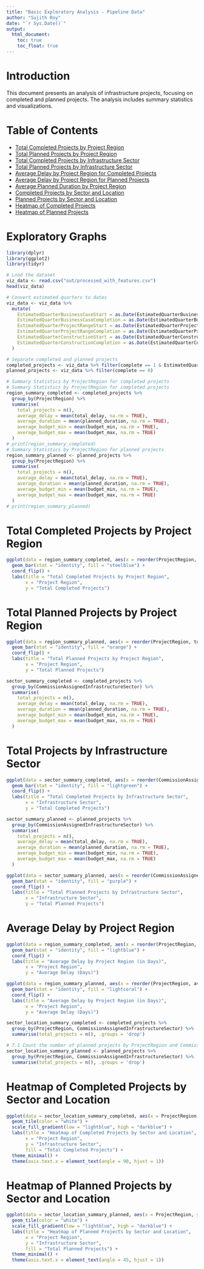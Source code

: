 ```yaml
---
title: "Basic Exploratory Analysis - Pipeline Data"
author: "Sujith Roy"
date: "`r Sys.Date()`"
output: 
  html_document:
    toc: true
    toc_float: true
---
```


# Introduction

This document presents an analysis of infrastructure projects, focusing on completed and planned projects. The analysis includes summary statistics and visualizations.

# Table of Contents

- [Total Completed Projects by Project Region](#total-completed-projects-by-project-region)
- [Total Planned Projects by Project Region](#total-planned-projects-by-project-region)
- [Total Completed Projects by Infrastructure Sector](#total-completed-projects-by-infrastructure-sector)
- [Total Planned Projects by Infrastructure Sector](#total-planned-projects-by-infrastructure-sector)
- [Average Delay by Project Region for Completed Projects](#average-delay-by-project-region-for-completed-projects)
- [Average Delay by Project Region for Planned Projects](#average-delay-by-project-region-for-planned-projects)
- [Average Planned Duration by Project Region](#average-planned-duration-by-project-region)
- [Completed Projects by Sector and Location](#completed-projects-by-sector-and-location)
- [Planned Projects by Sector and Location](#planned-projects-by-sector-and-location)
- [Heatmap of Completed Projects](#heatmap-of-completed-projects-by-sector-and-location)
- [Heatmap of Planned Projects](#heatmap-of-planned-projects-by-sector-and-location)


# Exploratory Graphs

```r
library(dplyr)
library(ggplot2)
library(tidyr)
```

```r
# Load the dataset
viz_data <- read.csv("out/processed_with_features.csv")
head(viz_data)

# Convert estimated quarters to dates
viz_data <- viz_data %>%
  mutate(
    EstimatedQuarterBusinessCaseStart = as.Date(EstimatedQuarterBusinessCaseStart),
    EstimatedQuarterBusinessCaseCompletion = as.Date(EstimatedQuarterBusinessCaseCompletion),
    EstimatedQuarterProjectRangeStart = as.Date(EstimatedQuarterProjectRangeStart),
    EstimatedQuarterProjectRangeCompletion = as.Date(EstimatedQuarterProjectRangeCompletion),
    EstimatedQuarterConstructionStart = as.Date(EstimatedQuarterConstructionStart),
    EstimatedQuarterConstructionCompletion = as.Date(EstimatedQuarterConstructionCompletion)
  )

# Separate completed and planned projects
completed_projects <- viz_data %>% filter(complete == 1 & EstimatedQuarterConstructionCompletion <= "2024-10-01")  
planned_projects <- viz_data %>% filter(complete == 0)

```
```r
# Summary Statistics by ProjectRegion for completed projects
# Summary Statistics by ProjectRegion for completed projects
region_summary_completed <- completed_projects %>%
  group_by(ProjectRegion) %>%
  summarise(
    total_projects = n(),
    average_delay = mean(total_delay, na.rm = TRUE),
    average_duration = mean(planned_duration, na.rm = TRUE),
    average_budget_min = mean(budget_min, na.rm = TRUE),
    average_budget_max = mean(budget_max, na.rm = TRUE)
  )
# print(region_summary_completed)
# Summary Statistics by ProjectRegion for planned projects
region_summary_planned <- planned_projects %>%
  group_by(ProjectRegion) %>%
  summarise(
    total_projects = n(),
    average_delay = mean(total_delay, na.rm = TRUE),
    average_duration = mean(planned_duration, na.rm = TRUE),
    average_budget_min = mean(budget_min, na.rm = TRUE),
    average_budget_max = mean(budget_max, na.rm = TRUE)
  )
# print(region_summary_planned)

```
# Total Completed Projects by Project Region
```r
ggplot(data = region_summary_completed, aes(x = reorder(ProjectRegion, total_projects), y = total_projects)) +
  geom_bar(stat = "identity", fill = "steelblue") +
  coord_flip() +
  labs(title = "Total Completed Projects by Project Region",
       x = "Project Region",
       y = "Total Completed Projects")

```

# Total Planned Projects by Project Region
```r
ggplot(data = region_summary_planned, aes(x = reorder(ProjectRegion, total_projects), y = total_projects)) +
  geom_bar(stat = "identity", fill = "orange") +
  coord_flip() +
  labs(title = "Total Planned Projects by Project Region",
       x = "Project Region",
       y = "Total Planned Projects")

```
```r
sector_summary_completed <- completed_projects %>%
  group_by(CommissionAssignedInfrastructureSector) %>%
  summarise(
    total_projects = n(),
    average_delay = mean(total_delay, na.rm = TRUE),
    average_duration = mean(planned_duration, na.rm = TRUE),
    average_budget_min = mean(budget_min, na.rm = TRUE),
    average_budget_max = mean(budget_max, na.rm = TRUE)
  )

```

# Total Projects by Infrastructure Sector

```r
ggplot(data = sector_summary_completed, aes(x = reorder(CommissionAssignedInfrastructureSector, total_projects), y = total_projects)) +
  geom_bar(stat = "identity", fill = "lightgreen") +
  coord_flip() +
  labs(title = "Total Completed Projects by Infrastructure Sector",
       x = "Infrastructure Sector",
       y = "Total Completed Projects")

```
```r
sector_summary_planned <- planned_projects %>%
  group_by(CommissionAssignedInfrastructureSector) %>%
  summarise(
    total_projects = n(),
    average_delay = mean(total_delay, na.rm = TRUE),
    average_duration = mean(planned_duration, na.rm = TRUE),
    average_budget_min = mean(budget_min, na.rm = TRUE),
    average_budget_max = mean(budget_max, na.rm = TRUE)
  )
```

```r
ggplot(data = sector_summary_planned, aes(x = reorder(CommissionAssignedInfrastructureSector, total_projects), y = total_projects)) +
  geom_bar(stat = "identity", fill = "purple") +
  coord_flip() +
  labs(title = "Total Planned Projects by Infrastructure Sector",
       x = "Infrastructure Sector",
       y = "Total Planned Projects")

```

# Average Delay by Project Region

```r
ggplot(data = region_summary_completed, aes(x = reorder(ProjectRegion, average_delay), y = average_delay)) +
  geom_bar(stat = "identity", fill = "lightblue") +
  coord_flip() +
  labs(title = "Average Delay by Project Region (in Days)",
       x = "Project Region",
       y = "Average Delay (Days)")

```
```r
ggplot(data = region_summary_planned, aes(x = reorder(ProjectRegion, average_delay), y = average_delay)) +
  geom_bar(stat = "identity", fill = "lightcoral") +
  coord_flip() +
  labs(title = "Average Delay by Project Region (in Days)",
       x = "Project Region",
       y = "Average Delay (Days)")

```
```r
sector_location_summary_completed <- completed_projects %>%
  group_by(ProjectRegion, CommissionAssignedInfrastructureSector) %>%
  summarise(total_projects = n(), .groups = 'drop')

# 7.1 Count the number of planned projects by ProjectRegion and CommissionAssignedInfrastructureSector
sector_location_summary_planned <- planned_projects %>%
  group_by(ProjectRegion, CommissionAssignedInfrastructureSector) %>%
  summarise(total_projects = n(), .groups = 'drop')
```

# Heatmap of Completed Projects by Sector and Location

```r
ggplot(data = sector_location_summary_completed, aes(x = ProjectRegion, y = CommissionAssignedInfrastructureSector, fill = total_projects)) +
  geom_tile(color = "white") +
  scale_fill_gradient(low = "lightblue", high = "darkblue") +
  labs(title = "Heatmap of Completed Projects by Sector and Location",
       x = "Project Region",
       y = "Infrastructure Sector",
       fill = "Total Completed Projects") +
  theme_minimal() +
  theme(axis.text.x = element_text(angle = 90, hjust = 1))

```
# Heatmap of Planned Projects by Sector and Location


```r
ggplot(data = sector_location_summary_planned, aes(x = ProjectRegion, y = CommissionAssignedInfrastructureSector, fill = total_projects)) +
  geom_tile(color = "white") +
  scale_fill_gradient(low = "lightblue", high = "darkblue") +
  labs(title = "Heatmap of Planned Projects by Sector and Location",
       x = "Project Region",
       y = "Infrastructure Sector",
       fill = "Total Planned Projects") +
  theme_minimal() +
  theme(axis.text.x = element_text(angle = 45, hjust = 1))

```

